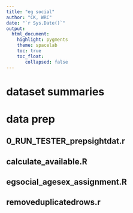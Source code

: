 ```yaml
---
title: "eg social"
author: "CK, WRC"
date: "`r Sys.Date()`"
output: 
  html_document: 
    highlight: pygments
    theme: spacelab
    toc: true
    toc_float:
       collapsed: false
---
```


# dataset summaries

# data prep
## 0_RUN_TESTER_prepsightdat.r

## calculate_available.R

## egsocial_agesex_assignment.R

## removeduplicatedrows.r
